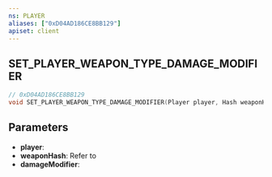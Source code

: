 ```yaml
---
ns: PLAYER
aliases: ["0xD04AD186CE8BB129"]
apiset: client
---
```

## SET_PLAYER_WEAPON_TYPE_DAMAGE_MODIFIER

```c
// 0xD04AD186CE8BB129
void SET_PLAYER_WEAPON_TYPE_DAMAGE_MODIFIER(Player player, Hash weaponHash, float damageModifier);
```


## Parameters
* **player**:
* **weaponHash**: Refer to <EmbeddedEnum type="eWeaponHash" />
* **damageModifier**:

